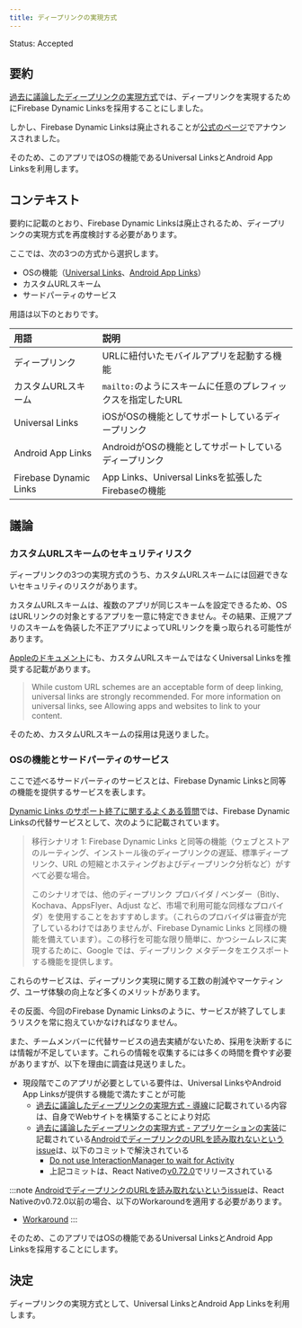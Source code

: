 ```yaml
---
title: ディープリンクの実現方式
---
```


Status: Accepted

<!--
Proposed: 提案中
Accepted: 採用
Rejected: 却下
Superseded: 廃止
-->

## 要約

[過去に議論したディープリンクの実現方式](./adr-004-deep-link.mdx)では、ディープリンクを実現するためにFirebase Dynamic Linksを採用することにしました。

しかし、Firebase Dynamic Linksは廃止されることが[公式のページ](https://firebase.google.com/support/dynamic-links-faq?hl=ja)でアナウンスされました。

そのため、このアプリではOSの機能であるUniversal LinksとAndroid App Linksを利用します。

## コンテキスト

要約に記載のとおり、Firebase Dynamic Linksは廃止されるため、ディープリンクの実現方式を再度検討する必要があります。

ここでは、次の3つの方式から選択します。

- OSの機能（[Universal Links](https://developer.apple.com/ios/universal-links/)、[Android App Links](https://developer.android.com/training/app-links)）
- カスタムURLスキーム
- サードパーティのサービス

用語は以下のとおりです。

| 用語                     | 説明                                        |
|:-----------------------|:------------------------------------------|
| ディープリンク                | URLに紐付いたモバイルアプリを起動する機能                    |
| カスタムURLスキーム            | `mailto:`のようにスキームに任意のプレフィックスを指定したURL      |
| Universal Links        | iOSがOSの機能としてサポートしているディープリンク               |
| Android App Links      | AndroidがOSの機能としてサポートしているディープリンク           |
| Firebase Dynamic Links | App Links、Universal Linksを拡張したFirebaseの機能 |

## 議論

### カスタムURLスキームのセキュリティリスク

ディープリンクの3つの実現方式のうち、カスタムURLスキームには回避できないセキュリティのリスクがあります。

カスタムURLスキームは、複数のアプリが同じスキームを設定できるため、OSはURLリンクの対象とするアプリを一意に特定できません。その結果、正規アプリのスキームを偽装した不正アプリによってURLリンクを乗っ取られる可能性があります。

[Appleのドキュメント](https://developer.apple.com/documentation/xcode/defining-a-custom-url-scheme-for-your-app)にも、カスタムURLスキームではなくUniversal Linksを推奨する記載があります。

> While custom URL schemes are an acceptable form of deep linking, universal links are strongly recommended. For more information on universal links, see Allowing apps and websites to link to your content.

そのため、カスタムURLスキームの採用は見送りました。

### OSの機能とサードパーティのサービス

ここで述べるサードパーティのサービスとは、Firebase Dynamic Linksと同等の機能を提供するサービスを表します。

[Dynamic Links のサポート終了に関するよくある質問](https://firebase.google.com/support/dynamic-links-faq?hl=ja)では、Firebase Dynamic Linksの代替サービスとして、次のように記載されています。

> 移行シナリオ 1: Firebase Dynamic Links と同等の機能（ウェブとストアのルーティング、インストール後のディープリンクの遅延、標準ディープリンク、URL の短縮とホスティングおよびディープリンク分析など）がすべて必要な場合。
>
> このシナリオでは、他のディープリンク プロバイダ / ベンダー（Bitly、Kochava、AppsFlyer、Adjust など、市場で利用可能な同様なプロバイダ）を使用することをおすすめします。（これらのプロバイダは審査が完了しているわけではありませんが、Firebase Dynamic Links と同様の機能を備えています）。この移行を可能な限り簡単に、かつシームレスに実現するために、Google では、ディープリンク メタデータをエクスポートする機能を提供します。

これらのサービスは、ディープリンク実現に関する工数の削減やマーケティング、ユーザ体験の向上など多くのメリットがあります。

その反面、今回のFirebase Dynamic Linksのように、サービスが終了してしまうリスクを常に抱えていかなければなりません。

また、チームメンバーに代替サービスの過去実績がないため、採用を決断するには情報が不足しています。これらの情報を収集するには多くの時間を費やす必要がありますが、以下を理由に調査は見送りました。

- 現段階でこのアプリが必要としている要件は、Universal LinksやAndroid App Linksが提供する機能で満たすことが可能
  - [過去に議論したディープリンクの実現方式 - 導線](./adr-004-deep-link.mdx#アプリへの導線)に記載されている内容は、自身でWebサイトを構築することにより対応
  - [過去に議論したディープリンクの実現方式 - アプリケーションの実装](./adr-004-deep-link.mdx#アプリケーションの実装)に記載されている[AndroidでディープリンクのURLを読み取れないというissue](https://github.com/facebook/react-native/issues/25675)は、以下のコミットで解決されている
    - [Do not use InteractionManager to wait for Activity](https://github.com/facebook/react-native/commit/3921f05f594691285e79a379897ed698e081a705)
    - 上記コミットは、React Nativeの[v0.72.0](https://github.com/facebook/react-native/blob/main/CHANGELOG.md#v0720)でリリースされている

:::note
[AndroidでディープリンクのURLを読み取れないというissue](https://github.com/facebook/react-native/issues/25675)は、React Nativeのv0.72.0以前の場合、以下のWorkaroundを適用する必要があります。

- [Workaround](https://github.com/facebook/react-native/issues/25675#issuecomment-1278160951)
:::

そのため、このアプリではOSの機能であるUniversal LinksとAndroid App Linksを採用することにします。

## 決定

ディープリンクの実現方式として、Universal LinksとAndroid App Linksを利用します。
